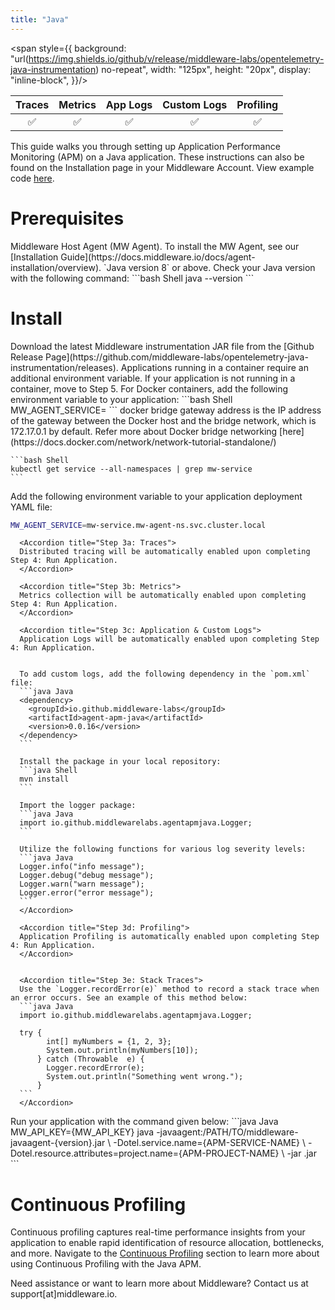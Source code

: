 ```yaml
---
title: "Java"
---
```

<span style={{
    background: "url(https://img.shields.io/github/v/release/middleware-labs/opentelemetry-java-instrumentation) no-repeat",
    width: "125px",
    height: "20px",
    display: "inline-block",
}}/>

| Traces | Metrics | App Logs | Custom Logs | Profiling |
| :----: | :-----: | :------: | :---------: | :-------: |
| ✅ | ✅ | ✅ | ✅ | ✅ |

This guide walks you through setting up Application Performance Monitoring (APM) on a Java application. These instructions can also be found on the Installation page in your Middleware Account. View example code [here](https://github.com/middleware-labs/demo-apm/tree/master/java).

# Prerequisites

<Steps>

  <Step title="MW Host Agent">
   Middleware Host Agent (MW Agent). To install the MW Agent, see our [Installation Guide](https://docs.middleware.io/docs/agent-installation/overview).
  </Step>

  <Step title="Java Version">
    `Java version 8` or above. Check your Java version with the following command:
    ```bash Shell
    java --version
    ```
  </Step>

</Steps>

# Install
<Accordion title="Step 1: Download JAR">
Download the latest Middleware instrumentation JAR file from the [Github Release Page](https://github.com/middleware-labs/opentelemetry-java-instrumentation/releases).
</Accordion>

<Accordion title="Step 2: Container Variables">
Applications running in a container require an additional environment variable. If your application is not running in a container, move to Step 5. 
  
  <Accordion title="Docker">
    For Docker containers, add the following environment variable to your application:
    ```bash Shell
    MW_AGENT_SERVICE=<DOCKER_BRIDGE_GATEWAY_ADDRESS>
    ```
    <Note> docker bridge gateway address is the IP address of the gateway between the Docker host and the bridge network, which is 172.17.0.1 by default. 
    Refer more about Docker bridge networking [here](https://docs.docker.com/network/network-tutorial-standalone/) </Note>
  
  </Accordion>

  <Accordion title="Kubernetes">

    ```bash Shell
    kubectl get service --all-namespaces | grep mw-service
    ```
  </Accordion>

Add the following environment variable to your application deployment YAML file:
```bash Shell
MW_AGENT_SERVICE=mw-service.mw-agent-ns.svc.cluster.local
```
</Accordion>

<Accordion title="Step 3: Capture Application Data">
  <AccordionGroup>
      
      <Accordion title="Step 3a: Traces">
      Distributed tracing will be automatically enabled upon completing Step 4: Run Application.
      </Accordion>

      <Accordion title="Step 3b: Metrics">
      Metrics collection will be automatically enabled upon completing Step 4: Run Application.
      </Accordion>

      <Accordion title="Step 3c: Application & Custom Logs">
      Application Logs will be automatically enabled upon completing Step 4: Run Application. 
      

      To add custom logs, add the following dependency in the `pom.xml` file:
      ```java Java
      <dependency>
        <groupId>io.github.middleware-labs</groupId>
        <artifactId>agent-apm-java</artifactId>
        <version>0.0.16</version>
      </dependency>
      ```

      Install the package in your local repository:
      ```java Shell
      mvn install
      ```

      Import the logger package:
      ```java Java
      import io.github.middlewarelabs.agentapmjava.Logger;
      ```

      Utilize the following functions for various log severity levels:
      ```java Java
      Logger.info("info message");
      Logger.debug("debug message");
      Logger.warn("warn message");
      Logger.error("error message");
      ```
      </Accordion>

      <Accordion title="Step 3d: Profiling">    
      Application Profiling is automatically enabled upon completing Step 4: Run Application.
      </Accordion>

      
      <Accordion title="Step 3e: Stack Traces">
      Use the `Logger.recordError(e)` method to record a stack trace when an error occurs. See an example of this method below:
      ```java Java
      import io.github.middlewarelabs.agentapmjava.Logger;
              
      try {
            int[] myNumbers = {1, 2, 3};
            System.out.println(myNumbers[10]);
          } catch (Throwable  e) {
            Logger.recordError(e);
            System.out.println("Something went wrong.");
          }
      ```
      </Accordion>
  </AccordionGroup>
</Accordion>

<Accordion title="Step 4: Run Application">
Run your application with the command given below:
```java Java
MW_API_KEY={MW_API_KEY} java -javaagent:/PATH/TO/middleware-javaagent-{version}.jar \
    -Dotel.service.name={APM-SERVICE-NAME} \
    -Dotel.resource.attributes=project.name={APM-PROJECT-NAME} \
    -jar <YOUR_APP>.jar
```
</Accordion>

# Continuous Profiling

Continuous profiling captures real-time performance insights from your application to enable rapid identification of resource allocation, bottlenecks, and more. Navigate to the [Continuous Profiling](https://docs.middleware.io/workflow/profiling#continuous-profiling) section to learn more about using Continuous Profiling with the Java APM.

<Note> Need assistance or want to learn more about Middleware? Contact us at support[at]middleware.io. </Note>
